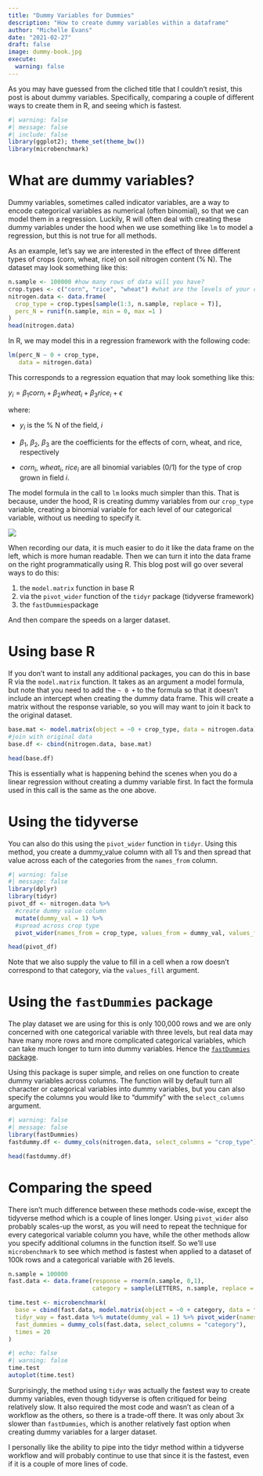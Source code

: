 ```yaml
---
title: "Dummy Variables for Dummies"
description: "How to create dummy variables within a dataframe"
author: "Michelle Evans"
date: "2021-02-27"
draft: false
image: dummy-book.jpg
execute:
  warning: false
---
```



As you may have guessed from the cliched title that I couldn't resist, this post is about dummy variables. Specifically, comparing a couple of different ways to create them in R, and seeing which is fastest.

```r
#| warning: false
#| message: false
#| include: false
library(ggplot2); theme_set(theme_bw())
library(microbenchmark)
```

# What are dummy variables?

Dummy variables, sometimes called indicator variables, are a way to encode categorical variables as numerical (often binomial), so that we can model them in a regression. Luckily, R will often deal with creating these dummy variables under the hood when we use something like `lm` to model a regression, but this is not true for all methods.

As an example, let's say we are interested in the effect of three different types of crops (corn, wheat, rice) on soil nitrogen content (% N). The dataset may look something like this:

```r
n.sample <- 100000 #how many rows of data will you have?
crop.types <- c("corn", "rice", "wheat") #what are the levels of your categorical variable?
nitrogen.data <- data.frame(
  crop_type = crop.types[sample(1:3, n.sample, replace = T)],
  perc_N = runif(n.sample, min = 0, max =1 )
)
head(nitrogen.data)
```

In R, we may model this in a regression framework with the following code:

```r
lm(perc_N ~ 0 + crop_type,
   data = nitrogen.data)
```

This corresponds to a regression equation that may look something like this:

$y_i = \beta_{1}corn_i + \beta_2wheat_i + \beta_3rice_i +\epsilon$

where:

- $y_i$ is the % N of the field, *i* </br>

- $\beta_1$, $\beta_2$, $\beta_3$ are the coefficients for the effects of corn, wheat, and rice, respectively

- $corn_i$, $wheat_i$, $rice_i$ are all binomial variables (0/1) for the type of crop grown in field *i*.

The model formula in the call to `lm` looks much simpler than this. That is because, under the hood, R is creating dummy variables from our `crop_type` variable, creating a binomial variable for each level of our categorical variable, without us needing to specify it.


![](dummy_crop-type.png)

When recording our data, it is much easier to do it like the data frame on the left, which is more human readable. Then we can turn it into the data frame on the right programmatically using R. This blog post will go over several ways to do this:

1. the `model.matrix` function in base R
2. via the `pivot_wider` function of the `tidyr` package (tidyverse framework)
3. the `fastDummies`package

And then compare the speeds on a larger dataset.

# Using base R

If you don't want to install any additional packages, you can do this in base R via the `model.matrix` function. It takes as an argument a model formula, but note that you need to add the `~ 0 +` to the formula so that it doesn't include an intercept when creating the dummy data frame. This will create a matrix without the response variable, so you will may want to join it back to the original dataset.

```r
base.mat <- model.matrix(object = ~0 + crop_type, data = nitrogen.data)
#join with original data
base.df <- cbind(nitrogen.data, base.mat) 

head(base.df)
```

This is essentially what is happening behind the scenes when you do a linear regression without creating a dummy variable first. In fact the formula used in this call is the same as the one above.

# Using the tidyverse

You can also do this using the `pivot_wider` function in `tidyr`. Using this method, you create a dummy_value column with all 1's and then spread that value across each of the categories from the `names_from` column.

```r
#| warning: false
#| message: false
library(dplyr)
library(tidyr)
pivot_df <- nitrogen.data %>%
  #create dummy value column
  mutate(dummy_val = 1) %>%
  #spread across crop type
  pivot_wider(names_from = crop_type, values_from = dummy_val, values_fill = 0)

head(pivot_df)
```

Note that we also supply the value to fill in a cell when a row doesn't correspond to that category, via the `values_fill` argument. 

# Using the `fastDummies` package

The play dataset we are using for this is only 100,000 rows and we are only concerned with one categorical variable with three levels, but real data may have many more rows and more complicated categorical variables, which can take much longer to turn into dummy variables. Hence the [`fastDummies` package](https://jacobkap.github.io/fastDummies/).

Using this package is super simple, and relies on one function to create dummy variables across columns. The function will by default turn all character or categorical variables into dummy variables, but you can also specify the columns you would like to "dummify" with the `select_columns` argument. 

```r
#| warning: false
#| message: false
library(fastDummies)
fastdummy.df <- dummy_cols(nitrogen.data, select_columns = "crop_type")

head(fastdummy.df)
```


# Comparing the speed

There isn't much difference between these methods code-wise, except the tidyverse method which is a couple of lines longer. Using `pivot_wider` also probably scales-up the worst, as you will need to repeat the technique for every categorical variable column you have, while the other methods allow you specify additional columns in the function itself. So we'll use `microbenchmark` to see which method is fastest when applied to a dataset of 100k rows and a categorical variable with 26 levels.

```r
n.sample = 100000
fast.data <- data.frame(response = rnorm(n.sample, 0,1),
                        category = sample(LETTERS, n.sample, replace = T))

time.test <- microbenchmark(
  base = cbind(fast.data, model.matrix(object = ~0 + category, data = fast.data)),
  tidyr_way = fast.data %>% mutate(dummy_val = 1) %>% pivot_wider(names_from = category, values_from = dummy_val, values_fill = 0),
  fast_dummies = dummy_cols(fast.data, select_columns = "category"),
  times = 20
)
```

```r
#| echo: false
#| warning: false
time.test
autoplot(time.test)
```

Surprisingly, the method using `tidyr` was actually the fastest way to create dummy variables, even though tidyverse is often critiqued for being relatively slow. It also required the most code and wasn't as clean of a workflow as the others, so there is a trade-off there. It was only about 3x slower than `fastDummies`, which is another relatively fast option when creating dummy variables for a larger dataset.

I personally like the ability to pipe into the tidyr method within a tidyverse workflow and will probably continue to use that since it is the fastest, even if it is a couple of more lines of code.
